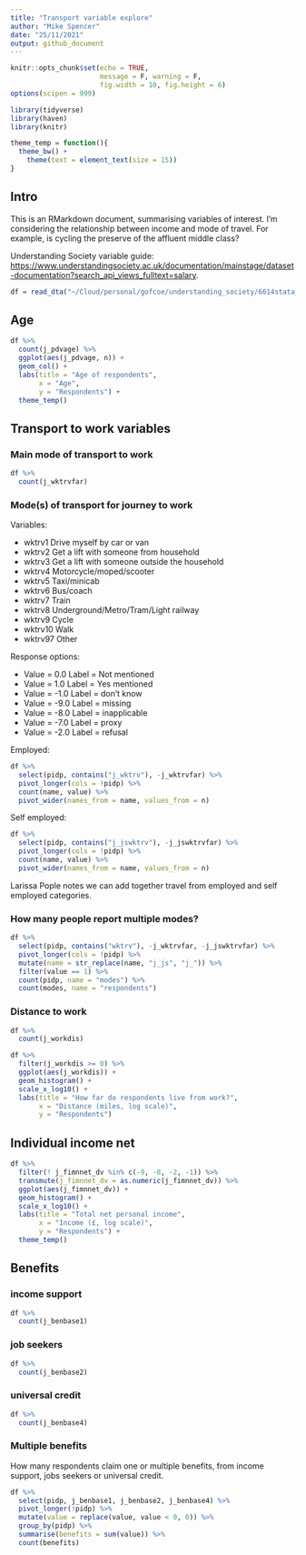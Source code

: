 ```yaml
---
title: "Transport variable explore"
author: "Mike Spencer"
date: "25/11/2021"
output: github_document
---
```


```r
knitr::opts_chunk$set(echo = TRUE,
                      message = F, warning = F,
                      fig.width = 10, fig.height = 6)
options(scipen = 999)
```

```r
library(tidyverse)
library(haven)
library(knitr)
```

```r
theme_temp = function(){
  theme_bw() +
    theme(text = element_text(size = 15))
}
```


## Intro

This is an RMarkdown document, summarising variables of interest.
I'm considering the relationship between income and mode of travel.
For example, is cycling the preserve of the affluent middle class?

Understanding Society variable guide: <https://www.understandingsociety.ac.uk/documentation/mainstage/dataset-documentation?search_api_views_fulltext=salary>.

```r
df = read_dta("~/Cloud/personal/gofcoe/understanding_society/6614stata_B17CC6790677EF32F72CE50881AE98E1B9FC1F79133B07B63B353396D3AB917A_V1/UKDA-6614-stata/stata/stata13_se/ukhls_w10/j_indresp.dta")
```

## Age

```r
df %>% 
  count(j_pdvage) %>% 
  ggplot(aes(j_pdvage, n)) +
  geom_col() +
  labs(title = "Age of respondents",
       x = "Age",
       y = "Respondents") +
  theme_temp()
```


## Transport to work variables

### Main mode of transport to work

```r
df %>% 
  count(j_wktrvfar)
```


### Mode(s) of transport for journey to work

Variables:

* wktrv1 	Drive myself by car or van
* wktrv2 	Get a lift with someone from household
* wktrv3 	Get a lift with someone outside the household
* wktrv4 	Motorcycle/moped/scooter
* wktrv5 	Taxi/minicab
* wktrv6 	Bus/coach
* wktrv7 	Train
* wktrv8 	Underground/Metro/Tram/Light railway
* wktrv9 	Cycle
* wktrv10 	Walk
* wktrv97 	Other


Response options:

* Value = 0.0	Label = Not mentioned
* Value = 1.0	Label = Yes mentioned
* Value = -1.0	Label = don't know
* Value = -9.0	Label = missing
* Value = -8.0	Label = inapplicable
* Value = -7.0	Label = proxy
* Value = -2.0	Label = refusal

Employed:

```r
df %>% 
  select(pidp, contains("j_wktrv"), -j_wktrvfar) %>% 
  pivot_longer(cols = !pidp) %>% 
  count(name, value) %>% 
  pivot_wider(names_from = name, values_from = n)
```

Self employed:

```r
df %>% 
  select(pidp, contains("j_jswktrv"), -j_jswktrvfar) %>% 
  pivot_longer(cols = !pidp) %>% 
  count(name, value) %>% 
  pivot_wider(names_from = name, values_from = n)
```

Larissa Pople notes we can add together travel from employed and self employed categories.

### How many people report multiple modes?

```r
df %>% 
  select(pidp, contains("wktrv"), -j_wktrvfar, -j_jswktrvfar) %>% 
  pivot_longer(cols = !pidp) %>% 
  mutate(name = str_replace(name, "j_js", "j_")) %>% 
  filter(value == 1) %>% 
  count(pidp, name = "modes") %>% 
  count(modes, name = "respondents")
```


### Distance to work

```r
df %>% 
  count(j_workdis)

df %>% 
  filter(j_workdis >= 0) %>% 
  ggplot(aes(j_workdis)) +
  geom_histogram() +
  scale_x_log10() +
  labs(title = "How far do respondents live from work?",
       x = "Distance (miles, log scale)",
       y = "Respondents")
```


## Individual income net

```r
df %>% 
  filter(! j_fimnnet_dv %in% c(-9, -8, -2, -1)) %>% 
  transmute(j_fimnnet_dv = as.numeric(j_fimnnet_dv)) %>%
  ggplot(aes(j_fimnnet_dv)) +
  geom_histogram() +
  scale_x_log10() +
  labs(title = "Total net personal income",
       x = "Income (£, log scale)",
       y = "Respondents") +
  theme_temp()
```


## Benefits

### income support

```r
df %>% 
  count(j_benbase1)
```


### job seekers

```r
df %>% 
  count(j_benbase2)
```


### universal credit

```r
df %>% 
  count(j_benbase4)
```


### Multiple benefits

How many respondents claim one or multiple benefits, from income support, jobs seekers or universal credit.

```r
df %>% 
  select(pidp, j_benbase1, j_benbase2, j_benbase4) %>% 
  pivot_longer(!pidp) %>% 
  mutate(value = replace(value, value < 0, 0)) %>% 
  group_by(pidp) %>% 
  summarise(benefits = sum(value)) %>% 
  count(benefits)
```

